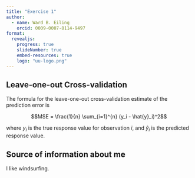 ```yaml
---
title: "Exercise 1"
author:
  - name: Ward B. Eiling
    orcid: 0009-0007-8114-9497
format: 
  revealjs:
    progress: true
    slideNumber: true
    embed-resources: true
    logo: "uu-logo.png"
---
```


## Leave-one-out Cross-validation

The formula for the leave-one-out cross-validation estimate of the prediction error is

$$MSE = \frac{1}{n} \sum_{i=1}^{n} (y_i - \hat{y}_i)^2$$

where $y_i$ is the true response value for observation $i$, and $\hat{y}_i$ is the predicted response value.

## Source of information about me

I like windsurfing.